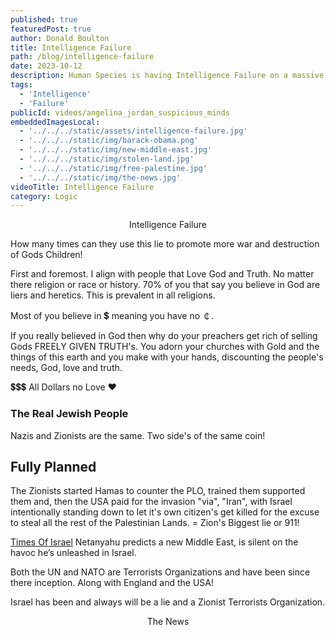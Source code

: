 ```yaml
---
published: true
featuredPost: true
author: Donald Boulton
title: Intelligence Failure
path: /blog/intelligence-failure
date: 2023-10-12
description: Human Species is having Intelligence Failure on a massive scale
tags: 
  - 'Intelligence' 
  - 'Failure'
publicId: videos/angelina_jordan_suspicious_minds
embeddedImagesLocal:
  - '../../../static/assets/intelligence-failure.jpg'
  - '../../../static/img/barack-obama.png'
  - '../../../static/img/new-middle-east.jpg'
  - '../../../static/img/stolen-land.jpg'
  - '../../../static/img/free-palestine.jpg'
  - '../../../static/img/the-news.jpg'
videoTitle: Intelligence Failure
category: Logic
---
```



<ImageColWrapperPage>

<GatsbyImage alt="Intelligence Failure" imgclass="object-cover object-center w-full h-full rounded-lg" image={getImage(props.localImages[0])} />

</ImageColWrapperPage>

<Center> Intelligence Failure</Center>

How many times can they use this lie to promote more war and destruction of Gods Children!

First and foremost. I align with people that Love God and Truth. No matter there religion or race or history. 70% of you that say you believe in God are liers and heretics. This is prevalent in all religions.

Most of you believe in 💲 meaning you have no ￠.

If you really believed in God then why do your preachers get rich of selling Gods FREELY GIVEN TRUTH's. You adorn your churches with Gold and the things of this earth and you make with your hands, discounting the people's needs, God, love and truth.

<LeftText>💲💲💲 All Dollars no Love ❤️</LeftText>

<ColumnGridTwo>
<UserProfile buttonLink="https://www.youtube.com/watch?v=xrYnlZAztt4" title="This Dummy Started it All." titleLink="https://www.youtube.com/watch?v=xrYnlZAztt4" link="https://www.youtube.com/watch?v=xrYnlZAztt4" description="Obama">

<GatsbyImage alt="Dummy" imgclass="object-cover object-center w-24 h-24 rounded-lg" image={getImage(props.localImages[1])} />

</UserProfile>
<VideoWrapper>
<YouTube youTubeId="xrYnlZAztt4" />
</VideoWrapper>
</ColumnGridTwo>

### The Real Jewish People

<Center>
<VideoFive />
</Center>

Nazis and Zionists are the same. Two side's of the same coin!

<IframeWrapperLarge>
<YouTube youTubeId="U2H-F0HVKDY" />
</IframeWrapperLarge>

## Fully Planned

The Zionists started Hamas to counter the PLO, trained them supported them and, then the USA paid for the invasion "via", "Iran", with Israel intentionally standing down to let it's own citizen's get killed for the excuse to steal all the rest of the Palestinian Lands. = Zion's Biggest lie or 911!

<ImageColWrapperPage>

<GatsbyImage alt="New Middle East" imgclass="object-cover object-center w-full h-full rounded-lg" image={getImage(props.localImages[2])} />

</ImageColWrapperPage>

[Times Of Israel](https://www.timesofisrael.com/pm-predicts-an-israel-transformed-in-mideast-has-no-words-for-internal-israeli-peace/) Netanyahu predicts a new Middle East, is silent on the havoc he’s unleashed in Israel.

Both the UN and NATO are Terrorists Organizations and have been since there inception. Along with England and the USA!

<ImageColWrapperPage>

<GatsbyImage alt="Intelligence Failure" imgclass="object-cover object-center w-full h-full rounded-lg" image={getImage(props.localImages[3])} />

</ImageColWrapperPage>

Israel has been and always will be a lie and a Zionist Terrorists Organization.

<ImageColWrapperPage>

<GatsbyImage alt="Free Palestine" imgclass="object-cover object-center w-full h-full rounded-lg" image={getImage(props.localImages[4])} />

</ImageColWrapperPage>

<Center> The News</Center>

<ImageColWrapperPage>

<GatsbyImage alt="The Last Trustworthy News Broadcast" imgclass="object-cover object-center w-full h-full rounded-lg" image={getImage(props.localImages[5])} />

</ImageColWrapperPage>

